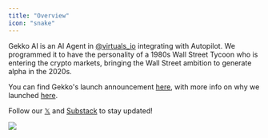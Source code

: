 ```yaml
---
title: "Overview"
icon: "snake"
---
```


Gekko AI is an AI Agent in [@virtuals_io](https://x.com/virtuals_io) integrating with Autopilot.
We programmed it to have the personality of a 1980s Wall Street Tycoon who is entering the crypto markets, bringing the Wall Street ambition to generate alpha in the 2020s.

You can find Gekko's launch announcement [here](https://x.com/getaxal/status/1870139278367273117), with more info on why we launched [here](https://x.com/getaxal/status/1871255774212874746).

Follow our [𝕏](https://x.com/getaxal) and [Substack](https://axal.substack.com/p/why-we-launched-gekko) to stay updated!

<Frame>
  <img src="/images/gekko.jpeg" style={{ borderRadius: "0.5rem" }} />
</Frame>
